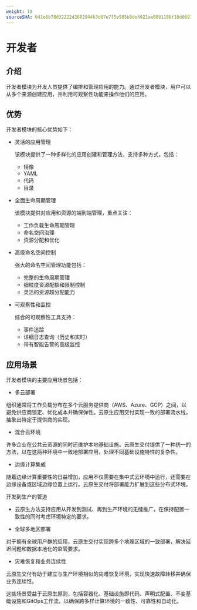 ```yaml
---
weight: 10
sourceSHA: 041e6b78d32222d268294463d07e7f5e985b8de4921ae6091186f10d0697c310
---
```


# 开发者

## 介绍

开发者模块为开发人员提供了编排和管理应用的能力。通过开发者模块，用户可以从多个来源创建应用，并利用可观察性功能来操作他们的应用。

## 优势

开发者模块的核心优势如下：

- 灵活的应用管理

  该模块提供了一种多样化的应用创建和管理方法，支持多种方式，包括：

  - 镜像
  - YAML
  - 代码
  - 目录

- 全面生命周期管理

  该模块提供对应用和资源的端到端管理，重点关注：

  - 工作负载生命周期管理
  - 命名空间治理
  - 资源分配和优化

- 高级命名空间控制

  强大的命名空间管理功能包括：

  - 完整的生命周期管理
  - 细粒度资源配额和限制控制
  - 灵活的资源超分配能力

- 可观察性和监控

  综合的可观察性工具支持：

  - 事件追踪
  - 详细日志查询（历史和实时）
  - 带有智能告警的高级监控

## 应用场景

开发者模块的主要应用场景包括：

- 多云部署

组织通常将工作负载分布在多个云服务提供商（AWS、Azure、GCP）之间，以避免供应商锁定、优化成本并确保弹性。云原生应用交付实现一致的部署流水线，抽象出特定于提供商的实现。

- 混合云环境

许多企业在公共云资源的同时还维护本地基础设施。云原生交付提供了一种统一的方法，以在这两种环境中一致地部署应用，处理不同基础设施特性的复杂性。

- 边缘计算集成

随着边缘计算重要性的日益增加，应用不仅需要在集中式云环境中运行，还需要在边缘设备或区域边缘位置上运行。云原生交付将部署能力扩展到这些分布式环境。

开发到生产的管道

- 云原生方法支持应用从开发到测试、再到生产环境的无缝推广，在保持配置一致性的同时考虑环境特定的要求。

- 全球多地区部署

对于拥有全球用户群的应用，云原生交付实现跨多个地理区域的一致部署，解决延迟问题和数据本地化的监管要求。

- 灾难恢复和业务连续性

云原生交付有助于建立与生产环境相似的灾难恢复环境，实现快速故障转移并确保业务连续性。

这些场景受益于云原生原则，包括容器化、基础设施即代码、声明式配置、不变基础设施和GitOps工作流，以确保跨多样计算环境的一致性、可靠性和自动化。
